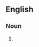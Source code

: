{{also|spaghettiwestern|spaghetti western|Spaghetti Western}}
==English==

===Noun===
{{en-noun}}

# {{alternative case form of|spaghetti western|lang=en}}